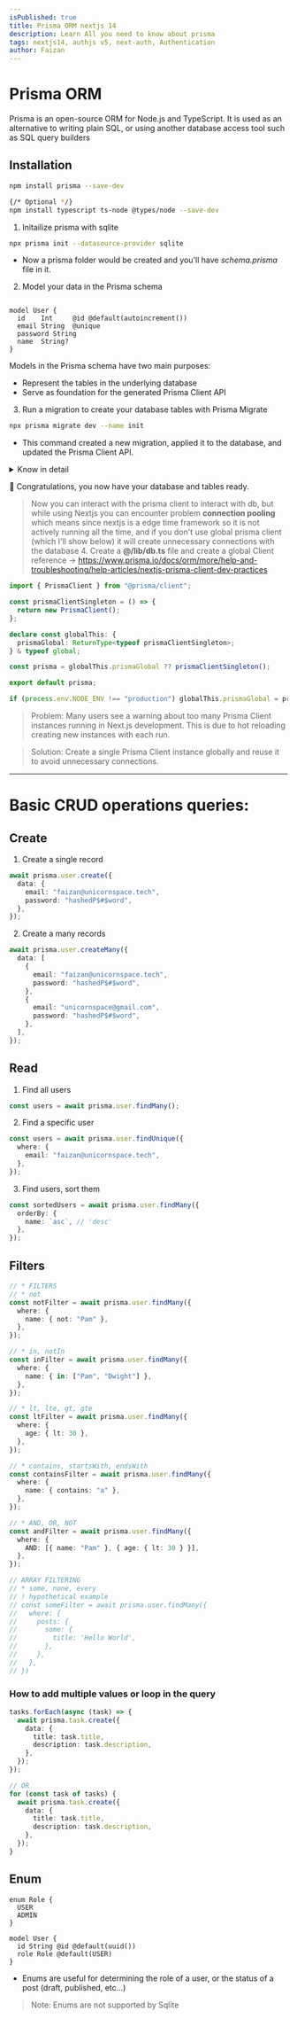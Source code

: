 ```yaml
---
isPublished: true
title: Prisma ORM nextjs 14
description: Learn All you need to know about prisma
tags: nextjs14, authjs v5, next-auth, Authentication
author: Faizan
---
```


# Prisma ORM

Prisma is an open-source ORM for Node.js and TypeScript. It is used as an alternative to writing plain SQL, or using another database access tool such as SQL query builders

## Installation

```bash
npm install prisma --save-dev

{/* Optional */}
npm install typescript ts-node @types/node --save-dev
```

1. Initailize prisma with sqlite

```bash
npx prisma init --datasource-provider sqlite
```

- Now a prisma folder would be created and you'll have _schema.prisma_ file in it.

2. Model your data in the Prisma schema

```js:prisma/schema.prisma

model User {
  id    Int     @id @default(autoincrement())
  email String  @unique
  password String
  name  String?
}
```

Models in the Prisma schema have two main purposes:

- Represent the tables in the underlying database
- Serve as foundation for the generated Prisma Client API

3. Run a migration to create your database tables with Prisma Migrate

```bash
npx prisma migrate dev --name init
```

- This command created a new migration, applied it to the database, and updated the Prisma Client API.

<details>
<summary>Know in detail</summary>

this command did 3 things

- It created a new SQL migration file for this migration in the prisma/migrations directory.
- It executed the SQL migration file against the database.
- It ran prisma generate under the hood (which installed the @prisma/client package and generated a tailored Prisma Client API based on your models)
</details>

🎉 Congratulations, you now have your database and tables ready.

> Now you can interact with the prisma client to interact with db, but while using Nextjs you can encounter problem **connection pooling** which means since nextjs is a edge time framework so it is not actively running all the time, and if you don't use global prisma client (which I'll show below) it will create unnecessary connections with the database 4. Create a **@/lib/db.ts** file and create a global Client reference -> https://www.prisma.io/docs/orm/more/help-and-troubleshooting/help-articles/nextjs-prisma-client-dev-practices

```ts:lib/db.ts
import { PrismaClient } from "@prisma/client";

const prismaClientSingleton = () => {
  return new PrismaClient();
};

declare const globalThis: {
  prismaGlobal: ReturnType<typeof prismaClientSingleton>;
} & typeof global;

const prisma = globalThis.prismaGlobal ?? prismaClientSingleton();

export default prisma;

if (process.env.NODE_ENV !== "production") globalThis.prismaGlobal = prisma;
```

> Problem:
> Many users see a warning about too many Prisma Client instances running in Next.js development. This is due to hot reloading creating new instances with each run.

> Solution:
> Create a single Prisma Client instance globally and reuse it to avoid unnecessary connections.

---

# Basic CRUD operations queries:

## Create

1.  Create a single record

```ts
await prisma.user.create({
  data: {
    email: "faizan@unicornspace.tech",
    password: "hashedP$#$word",
  },
});
```

2.  Create a many records

```ts
await prisma.user.createMany({
  data: [
    {
      email: "faizan@unicornspace.tech",
      password: "hashedP$#$word",
    },
    {
      email: "unicornspace@gmail.com",
      password: "hashedP$#$word",
    },
  ],
});
```

## Read

1. Find all users

```ts
const users = await prisma.user.findMany();
```

2. Find a specific user

```ts
const users = await prisma.user.findUnique({
  where: {
    email: "faizan@unicornspace.tech",
  },
});
```

3. Find users, sort them

```ts
const sortedUsers = await prisma.user.findMany({
  orderBy: {
    name: `asc`, // 'desc'
  },
});
```

## Filters

```ts
// * FILTERS
// * not
const notFilter = await prisma.user.findMany({
  where: {
    name: { not: "Pam" },
  },
});

// * in, notIn
const inFilter = await prisma.user.findMany({
  where: {
    name: { in: ["Pam", "Dwight"] },
  },
});

// * lt, lte, gt, gte
const ltFilter = await prisma.user.findMany({
  where: {
    age: { lt: 30 },
  },
});

// * contains, startsWith, endsWith
const containsFilter = await prisma.user.findMany({
  where: {
    name: { contains: "a" },
  },
});

// * AND, OR, NOT
const andFilter = await prisma.user.findMany({
  where: {
    AND: [{ name: "Pam" }, { age: { lt: 30 } }],
  },
});

// ARRAY FILTERING
// * some, none, every
// ! hypothetical example
// const someFilter = await prisma.user.findMany({
//   where: {
//     posts: {
//       some: {
//         title: 'Hello World',
//       },
//     },
//   },
// })
```
### How to add multiple values or loop in the query

```ts
tasks.forEach(async (task) => {
  await prisma.task.create({
    data: {
      title: task.title,
      description: task.description,
    },
  });
});

// OR
for (const task of tasks) {
  await prisma.task.create({
    data: {
      title: task.title,
      description: task.description,
    },
  });
}

```




## Enum

```prisma
enum Role {
  USER
  ADMIN
}

model User {
  id String @id @default(uuid())
  role Role @default(USER)
}
```

- Enums are useful for determining the role of a user, or the status of a post (draft, published, etc...)

> Note: Enums are not supported by Sqlite